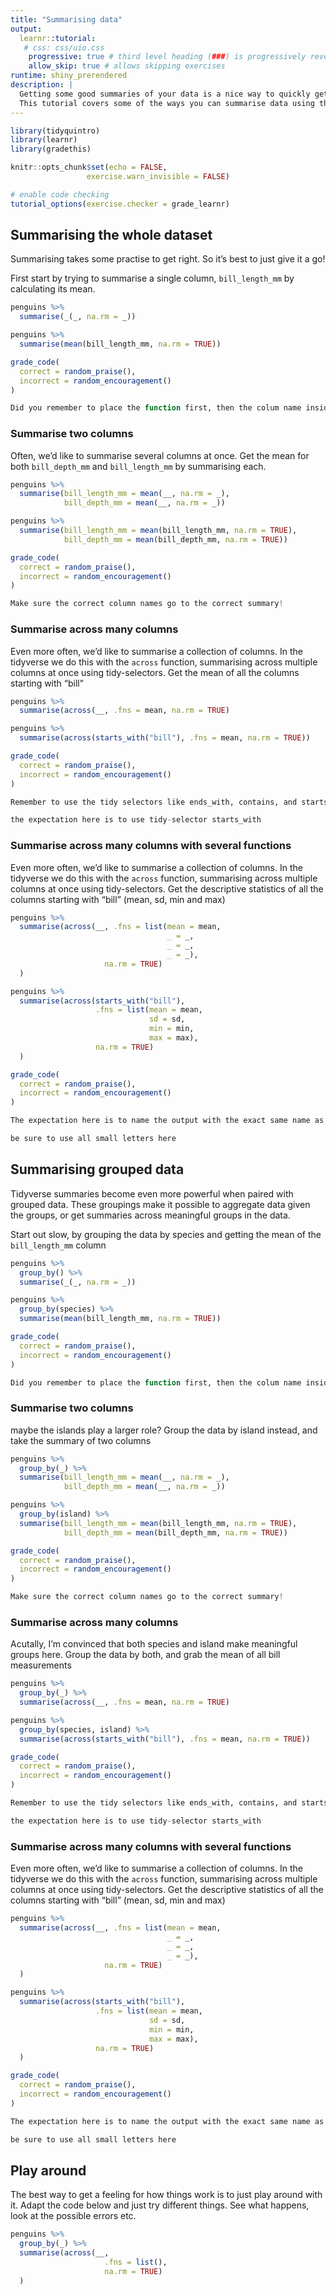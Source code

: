 ```yaml
---
title: "Summarising data"
output: 
  learnr::tutorial:
   # css: css/uio.css
    progressive: true # third level heading (###) is progressively revealed
    allow_skip: true # allows skipping exercises
runtime: shiny_prerendered
description: |
  Getting some good summaries of your data is a nice way to quickly get an iadea of what you are working with.
  This tutorial covers some of the ways you can summarise data using the tidyverse.
---
```


```r

library(tidyquintro)
library(learnr)
library(gradethis)

knitr::opts_chunk$set(echo = FALSE,
                 exercise.warn_invisible = FALSE)

# enable code checking
tutorial_options(exercise.checker = grade_learnr)
```


## Summarising the whole dataset

Summarising takes some practise to get right.
So it's best to just give it a go!

First start by trying to summarise a single column, `bill_length_mm` by calculating its mean.

```r
penguins %>% 
  summarise(_(_, na.rm = _))
```

```r
penguins %>% 
  summarise(mean(bill_length_mm, na.rm = TRUE))
```

```r
grade_code(
  correct = random_praise(),
  incorrect = random_encouragement()
)
```

```r
Did you remember to place the function first, then the colum name inside the function?
```

### Summarise two columns

Often, we'd like to summarise several columns at once.
Get the mean for both `bill_depth_mm` and `bill_length_mm` by summarising each.


```r
penguins %>% 
  summarise(bill_length_mm = mean(__, na.rm = _),
            bill_depth_mm = mean(__, na.rm = _))
```

```r
penguins %>% 
  summarise(bill_length_mm = mean(bill_length_mm, na.rm = TRUE),
            bill_depth_mm = mean(bill_depth_mm, na.rm = TRUE))
```

```r
grade_code(
  correct = random_praise(),
  incorrect = random_encouragement()
)
```

```r
Make sure the correct column names go to the correct summary!
```

### Summarise across many columns

Even more often, we'd like to summarise a collection of columns.
In the tidyverse we do this with the `across` function, summarising across multiple columns at once using tidy-selectors.
Get the mean of all the columns starting with "bill"

```r
penguins %>% 
  summarise(across(__, .fns = mean, na.rm = TRUE)
```

```r
penguins %>% 
  summarise(across(starts_with("bill"), .fns = mean, na.rm = TRUE))
```

```r
grade_code(
  correct = random_praise(),
  incorrect = random_encouragement()
)
```

```r
Remember to use the tidy selectors like ends_with, contains, and starts_with
```

```r
the expectation here is to use tidy-selector starts_with
```

### Summarise across many columns with several functions

Even more often, we'd like to summarise a collection of columns.
In the tidyverse we do this with the `across` function, summarising across multiple columns at once using tidy-selectors.
Get the descriptive statistics of all the columns starting with "bill" (mean, sd, min and max)

```r
penguins %>% 
  summarise(across(__, .fns = list(mean = mean,
                                   _ = _,
                                   _ = _,
                                   _ = _), 
                     na.rm = TRUE)
  )
```

```r
penguins %>% 
  summarise(across(starts_with("bill"), 
                   .fns = list(mean = mean,
                               sd = sd,
                               min = min,
                               max = max), 
                   na.rm = TRUE)
  )
```

```r
grade_code(
  correct = random_praise(),
  incorrect = random_encouragement()
)
```

```r
The expectation here is to name the output with the exact same name as the function
```

```r
be sure to use all small letters here
```


## Summarising grouped data

Tidyverse summaries become even more powerful when paired with grouped data.
These groupings make it possible to aggregate data given the groups, or get summaries across meaningful groups in the data.

Start out slow, by grouping the data by species and getting the mean of the `bill_length_mm` column

```r
penguins %>% 
  group_by() %>% 
  summarise(_(_, na.rm = _))
```

```r
penguins %>% 
  group_by(species) %>% 
  summarise(mean(bill_length_mm, na.rm = TRUE))
```

```r
grade_code(
  correct = random_praise(),
  incorrect = random_encouragement()
)
```

```r
Did you remember to place the function first, then the colum name inside the function?
```

### Summarise two columns

maybe the islands play a larger role? 
Group the data by island instead, and take the summary of two columns


```r
penguins %>% 
  group_by(_) %>% 
  summarise(bill_length_mm = mean(__, na.rm = _),
            bill_depth_mm = mean(__, na.rm = _))
```

```r
penguins %>% 
  group_by(island) %>% 
  summarise(bill_length_mm = mean(bill_length_mm, na.rm = TRUE),
            bill_depth_mm = mean(bill_depth_mm, na.rm = TRUE))
```

```r
grade_code(
  correct = random_praise(),
  incorrect = random_encouragement()
)
```

```r
Make sure the correct column names go to the correct summary!
```

### Summarise across many columns

Acutally, I'm convinced that both species and island make meaningful groups here.
Group the data by both, and grab the mean of all bill measurements

```r
penguins %>% 
  group_by(_) %>% 
  summarise(across(__, .fns = mean, na.rm = TRUE)
```

```r
penguins %>% 
  group_by(species, island) %>% 
  summarise(across(starts_with("bill"), .fns = mean, na.rm = TRUE))
```

```r
grade_code(
  correct = random_praise(),
  incorrect = random_encouragement()
)
```

```r
Remember to use the tidy selectors like ends_with, contains, and starts_with
```

```r
the expectation here is to use tidy-selector starts_with
```

### Summarise across many columns with several functions

Even more often, we'd like to summarise a collection of columns.
In the tidyverse we do this with the `across` function, summarising across multiple columns at once using tidy-selectors.
Get the descriptive statistics of all the columns starting with "bill" (mean, sd, min and max)

```r
penguins %>% 
  summarise(across(__, .fns = list(mean = mean,
                                   _ = _,
                                   _ = _,
                                   _ = _), 
                     na.rm = TRUE)
  )
```

```r
penguins %>% 
  summarise(across(starts_with("bill"), 
                   .fns = list(mean = mean,
                               sd = sd,
                               min = min,
                               max = max), 
                   na.rm = TRUE)
  )
```

```r
grade_code(
  correct = random_praise(),
  incorrect = random_encouragement()
)
```

```r
The expectation here is to name the output with the exact same name as the function
```

```r
be sure to use all small letters here
```

## Play around 

The best way to get a feeling for how things work is to just play around with it.
Adapt the code below and just try different things. 
See what happens, look at the possible errors etc.

```r
penguins %>% 
  group_by(_) %>% 
  summarise(across(__, 
                     .fns = list(), 
                     na.rm = TRUE)
  )
```

<!-- ## Quiz -->

<!-- ```{r quiz} -->
<!-- quiz( -->
<!--   question("What functions can you use to subset a data set by rows?", -->
<!--     answer("dplyr's `filter()`", correct = TRUE), -->
<!--     answer("dplyr's `select()`"), -->
<!--     answer("`subset()`", correct = TRUE) -->
<!--   ), -->
<!--   question("What functions can you use to subset a data set by columns", -->
<!--     answer("dplyr's `filter()`"), -->
<!--     answer("dplyr's `select()`", correct = TRUE), -->
<!--     answer("`subset()`", correct = TRUE) -->
<!--   ), -->
<!--   question("If you want to select all columns in data 'df' that contains the string 'something', you can do that by", -->
<!--     answer("`df[grepl('something', names(df))]`", correct = TRUE), -->
<!--     answer("`select(df, starts_with('something')`"), -->
<!--     answer("`df[,'something']`"), -->
<!--     answer("`select(df, contains('something')`", correct = TRUE) -->
<!--   ), -->
<!--     question("If you want to subset rows so that you only have those below 18 years of age, you can do that by", -->
<!--     answer("`df$age < 18`"), -->
<!--     answer("`filter(df, age < 18)`", correct = TRUE), -->
<!--     answer("`df[df$age < 18,]`", correct = TRUE), -->
<!--     answer("`filter(df, age <= 18)`") -->
<!--   ), -->
<!--   allow_retry = TRUE -->
<!-- ) -->
<!-- ``` -->
